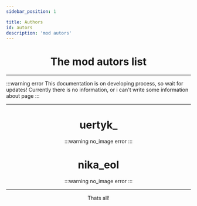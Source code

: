 ```yaml
---
sidebar_position: 1

title: Authors
id: autors
description: 'mod autors'
---
```



<div align="center">

# The mod autors list

</div>

---

:::warning error
This documentation is on developing process, so wait for updates! Currently there is no information, or i can't write some information about page
:::

---

<Tabs>
<!--TabItem value="bb" label="BB">

## `bb`

</TabItem-->
<TabItem value="uert" label="uertyk_" >

<div align="center">

# uertyk_

:::warning no_image
error
:::

</div>

</TabItem>
<TabItem value="n1kysix" label="nika_eol">

<div align="center">

# nika_eol

:::warning no_image
error
:::

</div>

</TabItem>
</Tabs>

---

<div align="center">

Thats all!

</div>